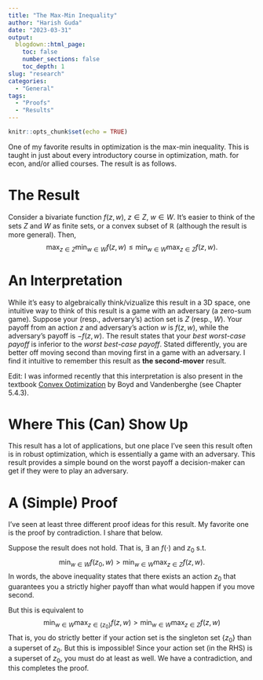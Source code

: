 ```yaml
---
title: "The Max-Min Inequality"
author: "Harish Guda"
date: "2023-03-31"
output:
  blogdown::html_page:
    toc: false
    number_sections: false
    toc_depth: 1
slug: "research"
categories: 
  - "General"
tags: 
  - "Proofs"
  - "Results"
---
```


```r
knitr::opts_chunk$set(echo = TRUE)
```

One of my favorite results in optimization is the max-min inequality. This is taught in just about every introductory course in optimization, math. for econ, and/or allied courses. The result is as follows. 

# The Result

Consider a bivariate function $f(z, w)$, $z \in Z$, $w \in W$. It's easier to think of the sets $Z$ and $W$ as finite sets, or a convex subset of $\mathbb{R}$ (although the result is more general). Then, 
$$
\max_{z \in Z} \min_{w \in W} f(z, w) \le \min_{w \in W}\max_{z \in Z}f(z, w).
$$

# An Interpretation

While it's easy to algebraically think/vizualize this result in a 3D space, one intuitive way to think of this result is a game with an adversary (a zero-sum game). Suppose your (resp., adversary's) action set is $Z$ (resp., $W$). Your payoff from an action $z$ and adversary's action $w$ is $f(z,w)$, while the adversary's payoff is $-f(z, w)$. The result states that your *best worst-case payoff* is inferior to the *worst best-case payoff*. Stated differently, you are better off moving second than moving first in a game with an adversary. I find it intuitive to  remember this result as **the second-mover** result.

Edit: I was informed recently that this interpretation is also present in the textbook [Convex Optimization](https://web.stanford.edu/~boyd/cvxbook/bv_cvxbook.pdf) by Boyd and Vandenberghe (see Chapter 5.4.3). 

# Where This (Can) Show Up

This result has a lot of applications, but one place I've seen this result often is in robust optimization, which is essentially a game with an adversary. This result provides a simple bound on the worst payoff a decision-maker can get if they were to play an adversary. 

# A (Simple) Proof

I've seen at least three different proof ideas for this result. My favorite one is the proof by contradiction. I share that below. 

Suppose the result does not hold. That is, $\exists$ an $f(\cdot)$ and $z_0$ s.t. 
$$
\min_{w \in W} f(z_0, w) > \min_{w \in W} \max_{z \in Z} f(z,w). 
$$
In words, the above inequality states that there exists an action $z_0$ that guarantees you a strictly higher payoff than what would happen if you move second. 

But this is equivalent to 
$$
\min_{w \in W}\max_{z \in \{z_0\}}f(z, w) > \min_{w \in W} \max_{z \in Z} f(z,w)
$$
That is, you do strictly better if your action set is the singleton set $\{z_0\}$ than a superset of $z_0$. But this is impossible! Since your action set (in the RHS) is a superset of $z_0$, you must do at least as well. We have a contradiction, and this completes the proof. 

